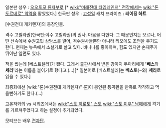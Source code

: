 일본판 성우 : [[오오토모 류자부로]] [* [[wiki:"미래전대 타임레인저" 전작]]에서는 [[wiki:"돈 도르네로" 악역]]을 맡았었다.]
한국판 성우 : [[고성일]]
캐치 프라이즈 : '''레이징 하트'''

[수권전대 게키렌쟈]의 등장인물.

격수 고릴라권(한국판:야수 고릴라권)의 권사. 마음을 다한다. 그 때문인지는 모르나, 어떤 산속에서 수권고민 상담소를 열어, 격수권사들뿐만 아니라 리오에도 조언을 주기도 한다. 현재는 뉴욕에서 소설가로 살고 있다. 바나나를 좋아하며, 힘도 있지만 손재주가 뛰어난 일면도 있다. 

책을 썼는데 [베스트셀러]가 됐다.
그래서 출판사에서 받은 강아지 두마리에게 ''''베스'''와 '''세라''''라는 이름을 붙이기로 했다고.(…)[* 일본어로 [베스트셀러]는 '''베스'''토(~와) '''세라'''로 읽을 수 있다.]

최종화에선 [wiki:"론(수권전대 게키렌쟈)" 론]이 봉인된 통곡환을 만쥬로 착각하고 먹을뻔하기도 한다.(...)

고온저와의 vs 시리즈에서는 [[wiki:"스토 히로토" 스토]] [[wiki:"스토 미우" 남매]]에게 격기를 가르쳐주었다고 하는 설정이 추가되었다.

모티브는 배우 [[견자단]].
